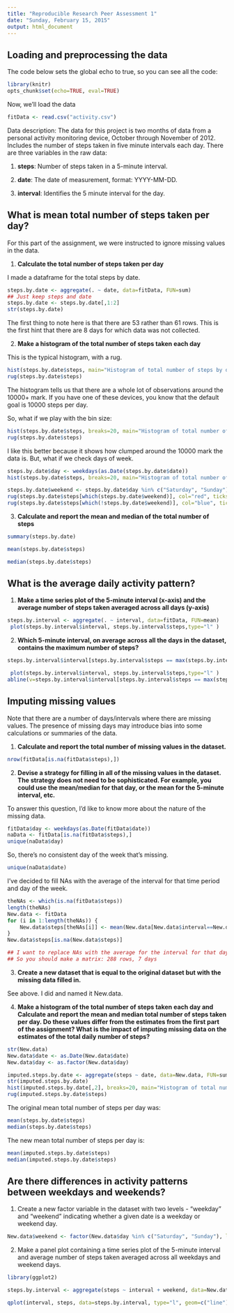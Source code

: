 ```yaml
---
title: "Reproducible Research Peer Assessment 1"
date: "Sunday, February 15, 2015"
output: html_document
---
```

## Loading and preprocessing the data

The code below sets the global echo to true, so you can see all the code:

```r
library(knitr)
opts_chunk$set(echo=TRUE, eval=TRUE)
```

Now, we'll load the data
```r
fitData <- read.csv("activity.csv")
```
Data description:
The data for this project is two months of data from a personal activity monitoring device, October through November of 2012.  Includes the number of steps taken in five minute intervals each day. There are three variables in the raw data:

1.  **steps**: Number of steps taken in a 5-minute interval.

2.  **date**: The date of measurement, format: YYYY-MM-DD.

3.  **interval**: Identifies the 5 minute interval for the day.

## What is mean total number of steps taken per day?
For this part of the assignment, we were instructed to ignore missing values in the data. 

1. **Calculate the total number of steps taken per day**

I made a dataframe for the total steps by date.
```r
steps.by.date <- aggregate(. ~ date, data=fitData, FUN=sum)
## Just keep steps and date
steps.by.date <- steps.by.date[,1:2]
str(steps.by.date)
```
The first thing to note here is that there are 53 rather than 61 rows.  This is the first hint that there are 8 days for which data was not collected.

2.  **Make a histogram of the total number of steps taken each day**


This is the typical histogram, with a rug.
```r
hist(steps.by.date$steps, main="Histogram of total number of steps by day", xlab="Average Steps per Day")
rug(steps.by.date$steps)
```


The histogram tells us that there are a whole lot of observations around the 10000+ mark.  If you have one of these devices, you know that the default goal is 10000 steps per day.  

So, what if we play with the bin size:
```r
hist(steps.by.date$steps, breaks=20, main="Histogram of total number of steps by day")
rug(steps.by.date$steps)
```


I like this better because it shows how clumped around the 10000 mark the data is. But, what if we check days of week.
```r
steps.by.date$day <- weekdays(as.Date(steps.by.date$date))
hist(steps.by.date$steps, breaks=20, main="Histogram of total number of steps by day")

steps.by.date$weekend <- steps.by.date$day %in% c("Saturday", "Sunday")
rug(steps.by.date$steps[which(steps.by.date$weekend)], col="red", ticksize=0.08, lwd=1.5)
rug(steps.by.date$steps[which(!steps.by.date$weekend)], col="blue", ticksize=0.04, lwd=1.5)

```

3.  **Calculate and report the mean and median of the total number of steps**

```r
summary(steps.by.date)
```
```r
mean(steps.by.date$steps)
```
```r
median(steps.by.date$steps)
```

## What is the average daily activity pattern?

1.  **Make a time series plot of the 5-minute interval (x-axis) and the average number of steps taken averaged across all days (y-axis)**

```r
steps.by.interval <- aggregate(. ~ interval, data=fitData, FUN=mean)
 plot(steps.by.interval$interval, steps.by.interval$steps,type="l" )
```

2.  **Which 5-minute interval, on average across all the days in the dataset, contains the maximum number of steps?**

```r
steps.by.interval$interval[steps.by.interval$steps == max(steps.by.interval$steps)]
```

```r
 plot(steps.by.interval$interval, steps.by.interval$steps,type="l" )
abline(v=steps.by.interval$interval[steps.by.interval$steps == max(steps.by.interval$steps)], col="blue")
```

## Imputing missing values

Note that there are a number of days/intervals where there are missing values. The presence of missing days may introduce bias into some calculations or summaries of the data.

1.  **Calculate and report the total number of missing values in the dataset.**

```r
nrow(fitData[is.na(fitData$steps),])
```

2.  **Devise a strategy for filling in all of the missing values in the dataset.  The strategy does not need to be sophisticated. For example, you could use the mean/median for that day, or the mean for the 5-minute interval, etc.**

To answer this question, I'd like to know more about the nature of the missing data. 

```r
fitData$day <- weekdays(as.Date(fitData$date))
naData <- fitData[is.na(fitData$steps),]
unique(naData$day)
```

So, there's no consistent day of the week that's missing.

```r
unique(naData$date)
```

I've decided to fill NAs with the average of the interval for that time period and day of the week.


```r

theNAs <- which(is.na(fitData$steps))
length(theNAs)
New.data <- fitData
for (i in 1:length(theNAs)) {
    New.data$steps[theNAs[i]] <- mean(New.data[New.data$interval==New.data$interval[theNAs[i]] & New.data$day==New.data$day[theNAs[i]],1], na.rm=TRUE)
}
New.data$steps[is.na(New.data$steps)]

## I want to replace NAs with the average for the interval for that day of the week.
## So you should make a matrix: 288 rows, 7 days

```

3. **Create a new dataset that is equal to the original dataset but with the missing data filled in.**

See above.  I did and named it New.data.

4.  **Make a histogram of the total number of steps taken each day and  Calculate and report the mean and median total number of steps taken per day. Do these values differ from the estimates from the first part of the assignment? What is the impact of imputing missing data on the estimates of the total daily number of steps?**

```r
str(New.data)
New.data$date <- as.Date(New.data$date)
New.data$day <- as.factor(New.data$day)

imputed.steps.by.date <- aggregate(steps ~ date, data=New.data, FUN=sum)
str(imputed.steps.by.date)
hist(imputed.steps.by.date[,2], breaks=20, main="Histogram of total number of steps by day (NAs imputed)", xlab="Average Steps per Day")
rug(imputed.steps.by.date$steps)
```

The original mean total number of steps per day was:

```r
mean(steps.by.date$steps)
median(steps.by.date$steps)
```

The new mean total number of steps per day is:

```r
mean(imputed.steps.by.date$steps)
median(imputed.steps.by.date$steps)
```

## Are there differences in activity patterns between weekdays and weekends?

1.  Create a new factor variable in the dataset with two levels - "weekday" and "weekend" indicating whether a given date is a weekday or weekend day.

```r

New.data$weekend <- factor(New.data$day %in% c("Saturday", "Sunday"), levels=c("FALSE","TRUE"), labels=c("weekday","weekend"))
```


2.  Make a panel plot containing a time series plot of the 5-minute interval and average number of steps taken averaged across all weekdays and weekend days.

```r
library(ggplot2)

steps.by.interval <- aggregate(steps ~ interval + weekend, data=New.data, FUN=mean)

qplot(interval, steps, data=steps.by.interval, type="l", geom=c("line"), xlab="Interval", ylab="Average Steps") + facet_wrap(~ weekend, ncol=1)
```
